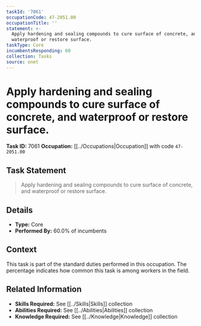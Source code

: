 ```yaml
---
taskId: '7061'
occupationCode: 47-2051.00
occupationTitle: ''
statement: >-
  Apply hardening and sealing compounds to cure surface of concrete, and
  waterproof or restore surface.
taskType: Core
incumbentsResponding: 60
collection: Tasks
source: onet
---
```

# Apply hardening and sealing compounds to cure surface of concrete, and waterproof or restore surface.

**Task ID:** 7061
**Occupation:** [[../Occupations|Occupation]] with code `47-2051.00`

## Task Statement

> Apply hardening and sealing compounds to cure surface of concrete, and waterproof or restore surface.

## Details

- **Type:** Core
- **Performed By:** 60.0% of incumbents

## Context

This task is part of the standard duties performed in this occupation. The percentage indicates how common this task is among workers in the field.

## Related Information

- **Skills Required:** See [[../Skills|Skills]] collection
- **Abilities Required:** See [[../Abilities|Abilities]] collection
- **Knowledge Required:** See [[../Knowledge|Knowledge]] collection
